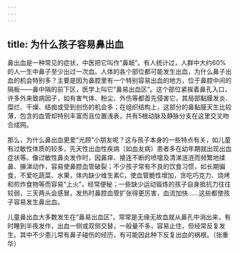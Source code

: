 ```yaml
---
---
---
```

title: 为什么孩子容易鼻出血
---




鼻出血是一种常见的症状，中医把它叫作“鼻衄”。有人统计过，人群中大约60%的人一生中鼻子至少出过一次血。人体的各个部位都可能发生出血，为什么鼻子出血的机会特别多？主要是因为鼻腔里有一个特别容易出血的地方，位于鼻腔中间的隔板——鼻中隔的前下区，医学上叫它“鼻易出血区”。这个部位紧挨着鼻孔入口，许多外来致病因子，如有害气体、粉尘、外伤等都首先侵害它，其局部黏膜发炎、糜烂、干燥、结痂或受到创伤的机会多；在组织结构上，这部分的鼻黏膜天生比较薄，包含的血管却特别丰富而且位置浅表，共有5根动脉及静脉分支在这里交叉吻合成网。

那么，为什么鼻出血更爱“光顾”小朋友呢？这与孩子本身的一些特点有关，如儿童有过敏性体质的较多，先天性出血性疾病（如血友病）患者多在幼年期就出现出血症状等。像过敏性鼻炎发作时，因鼻痒、接连不断的喷嚏及清涕涟涟而频繁地揉鼻、擤涕动作，容易使鼻腔血管破裂；不少孩子常有不良的饮食习惯，如长期偏食，不爱吃蔬菜、水果，体内缺少维生素C，使血管脆性增加，贪吃巧克力、烧烤和煎炸食物等而容易“上火”，经常便秘；一些缺少运动锻炼的孩子自身抵抗力往往较弱，三天两头会感冒，发热时鼻腔血管扩张得更厉害，血流加快……这些都使孩子容易发生鼻出血。



儿童鼻出血大多数发生在“鼻易出血区”，常常是无缘无故血就从鼻孔中淌出来，有时睡到半夜发作，出血一侧或双侧交替，一般量不多，容易止住，但经常反复发生。其中不少患儿常有鼻子碰伤的经历，有可能因此种下反复出血的祸根。（张重华）
